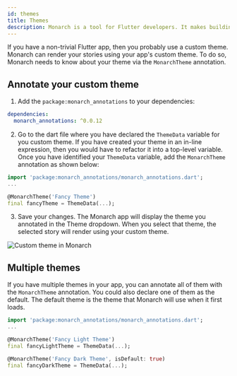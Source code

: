```yaml
---
id: themes
title: Themes
description: Monarch is a tool for Flutter developers. It makes building beautiful apps a simpler and faster experience.
---
```


If you have a non-trivial Flutter app, then you probably use a custom theme. 
Monarch can render your stories using your app's custom theme. To do so, Monarch 
needs to know about your theme via the `MonarchTheme` annotation. 

## Annotate your custom theme
1. Add the `package:monarch_annotations` to your dependencies:
```yaml
dependencies:
  monarch_annotations: ^0.0.12
``` 

2. Go to the dart file where you have declared the `ThemeData` variable 
for you custom theme. 
If you have created your theme in an in-line expression, then you would have
to refactor it into a top-level variable. Once you have identified your 
`ThemeData` variable, add the `MonarchTheme` annotation as shown below:
```dart
import 'package:monarch_annotations/monarch_annotations.dart';
...

@MonarchTheme('Fancy Theme')
final fancyTheme = ThemeData(...);
```

3. Save your changes. The Monarch app will display the theme you annotated in the 
Theme dropdown. When you select that theme, the selected story will render using
your custom theme.

<img className="docs-screenshot macos" alt="Custom theme in Monarch" src="./assets/macos_theme_dropdown_fancy_theme.png"/>

## Multiple themes
If you have multiple themes in your app, you can annotate all of them with the 
`MonarchTheme` annotation. You could also declare one of them as the default. 
The default theme is the theme that Monarch will use when it first loads.

```dart
import 'package:monarch_annotations/monarch_annotations.dart';
...

@MonarchTheme('Fancy Light Theme')
final fancyLightTheme = ThemeData(...);

@MonarchTheme('Fancy Dark Theme', isDefault: true)
final fancyDarkTheme = ThemeData(...);

```
